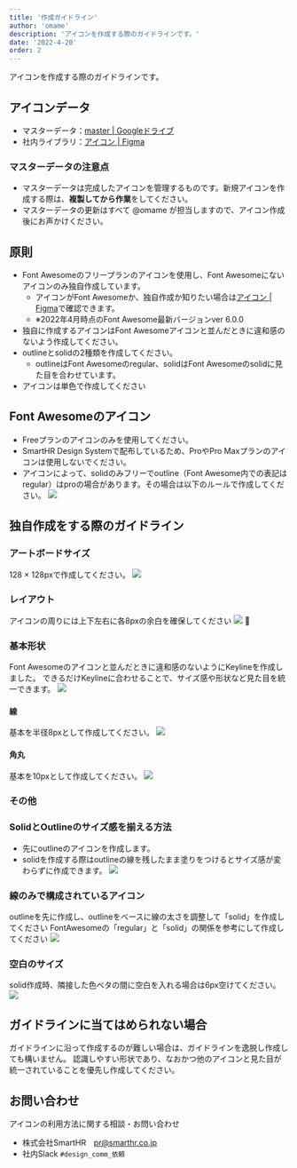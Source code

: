 ```yaml
---
title: '作成ガイドライン'
author: 'omame'
description: 'アイコンを作成する際のガイドラインです。'
date: '2022-4-20'
order: 2
---
```

アイコンを作成する際のガイドラインです。

## アイコンデータ
- マスターデータ：[master | Googleドライブ](https://drive.google.com/drive/u/1/folders/1GITBH1tHEYVaEFoXdxxnIz-FC5iS8VSW)
- 社内ライブラリ：[アイコン | Figma](https://www.figma.com/file/wTjPGUsrbI0OqSLIEtwvvG/%E3%82%A2%E3%82%A4%E3%82%B3%E3%83%B3%EF%BC%88Communication%EF%BC%89?node-id=610%3A347)

### マスターデータの注意点
- マスターデータは完成したアイコンを管理するものです。新規アイコンを作成する際は、**複製してから作業**をしてください。
- マスターデータの更新はすべて @omame が担当しますので、アイコン作成後にお声かけください。

## 原則

- Font Awesomeのフリープランのアイコンを使用し、Font Awesomeにないアイコンのみ独自作成しています。
    - アイコンがFont Awesomeか、独自作成か知りたい場合は[アイコン | Figma](https://www.figma.com/file/wTjPGUsrbI0OqSLIEtwvvG/%E3%82%A2%E3%82%A4%E3%82%B3%E3%83%B3%EF%BC%88Communication%EF%BC%89?node-id=610%3A347)で確認できます。
    - ※2022年4月時点のFont Awesome最新バージョンver 6.0.0
- 独自に作成するアイコンはFont Awesomeアイコンと並んだときに違和感のないよう作成してください。
- outlineとsolidの2種類を作成してください。
    - outlineはFont Awesomeのregular、solidはFont Awesomeのsolidに見た目を合わせています。
- アイコンは単色で作成してください


## Font Awesomeのアイコン
- Freeプランのアイコンのみを使用してください。
- SmartHR Design Systemで配布しているため、ProやPro Maxプランのアイコンは使用しないでください。
- アイコンによって、solidのみフリーでoutline（Font Awesome内での表記はregular）はproの場合があります。その場合は以下のルールで作成してください。
![](./images/guideline-original_FA.jpeg)

## 独自作成をする際のガイドライン
### アートボードサイズ
128 × 128pxで作成してください。
![](./images/artboard-size.jpeg)

### レイアウト
アイコンの周りには上下左右に各8pxの余白を確保してください
![](./images/layout.jpeg)

### 基本形状
Font Awesomeのアイコンと並んだときに違和感のないようにKeylineを作成しました。
できるだけKeylineに合わせることで、サイズ感や形状など見た目を統一できます。
![](./images/shape.jpeg)

#### 線
基本を半径8pxとして作成してください。
![](./images/line.jpeg)

#### 角丸
基本を10pxとして作成してください。
![](./images/rounded-corners.jpeg)


### その他
### SolidとOutlineのサイズ感を揃える方法
- 先にoutlineのアイコンを作成します。
- solidを作成する際はoutlineの線を残したまま塗りをつけるとサイズ感が変わらずに作成できます。
![](./images/align-sizes.jpeg)

### 線のみで構成されているアイコン
outlineを先に作成し、outlineをベースに線の太さを調整して「solid」を作成してください
FontAwesomeの「regular」と「solid」の関係を参考にして作成してください
![](./images/only-of-lines.png)

### 空白のサイズ
solid作成時、隣接した色ベタの間に空白を入れる場合は6px空けてください。
![](./images/blank.jpeg)

## ガイドラインに当てはめられない場合
ガイドラインに沿って作成するのが難しい場合は、ガイドラインを逸脱し作成しても構いません。
認識しやすい形状であり、なおかつ他のアイコンと見た目が統一されていることを優先し作成してください。




## お問い合わせ
アイコンの利用方法に関する相談・お問い合わせ
- 株式会社SmartHR　pr@smarthr.co.jp
- 社内Slack `#design_comm_依頼`